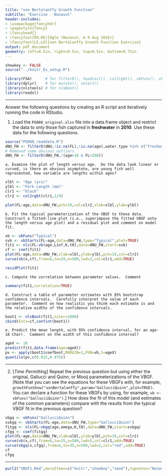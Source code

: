 ```yaml
---
title: "von Bertalanffy Growth Function"
subtitle: "Exercise - Nunavut"
header-includes:
- \usepackage{fancyhdr}
- \pagestyle{fancy}
- \fancyhead{}
- \fancyfoot[RO,RE]{Ogle (Nunavut, 6-9 Aug 2016)}
- \fancyfoot[LE,LO]{von Bertalanffy Growth Function Exercise}
output: pdf_document
geometry: left=0.5in, right=0.5in, top=0.5in, bottom=0.75in
---
```


```r
showkey <- FALSE
source("../knitr_Ex_setup.R")
```
```r
library(FSA)      # for filterD(), headtail(), col2rgbt(), vbFuns(), vbStart()
library(dplyr)    # for mutate(), select()
library(nlstools) # for nlsBoot()
library(readxl)
```

----

Answer the following questions by creating an R script and iteratively running the code in RStudio.

1. Load the `PG008_original.xlsx` file into a data.frame object and restrict the data to only those fish captured in **freshwater** in **2010**.  Use these data for the following questions.
```r
source("PG008_readdata.R")
dNU_FW <- filterD(dNU,!is.na(FL),!is.na(age),water.type %in% c("freshwater","Freshwater"),year==2010)
# Removed some obvious outliers
dNU_FW <- filterD(dNU_FW,!(age>10 & FL<200))
```

    a. Examine the plot of length versus age.  Do the data look linear or curved, is there an obvious asymptote, are young fish well represented, how variable are lengths within ages?
```r
xlbl <- "Age (yrs)"
ylbl <- "Fork Length (mm)"
clr1 <- "black"
clr2 <- col2rgbt(clr1,1/9)

plot(FL~age,data=dNU_FW,pch=19,col=clr2,xlab=xlbl,ylab=ylbl)
```

    b. Fit the typical parameterization of the VBGF to these data.  Construct a fitted-line plot (i.e., superimpose the fitted VBGF onto the length versus age plot) and a residual plot and comment on model fit.
```r
vb <- vbFuns("Typical")
svb <- vbStarts(FL~age,data=dNU_FW,type="Typical",plot=TRUE)
fit1 <- nls(FL~vb(age,Linf,K,t0),data=dNU_FW,start=svb)
cf <- coef(fit1)
plot(FL~age,data=dNU_FW,xlab=xlbl,ylab=ylbl,pch=19,col=clr2)
curve(vb(x,cf),from=6,to=29,n=500,lwd=2,col=clr1,add=TRUE)
```
```r
residPlot(fit1)
```

    c. Compute the correlation between parameter values.  Comment
```r
summary(fit1,correlation=TRUE)
```

    d. Construct a table of parameter estimates with 95% bootstrap confidence intervals.  Carefully interpret the value of each parameter.  Comment on how realistic you think each estimate is and the relative widths of the confidence intervals.
```r
boot1 <- nlsBoot(fit1,niter=1000)
cbind(Ests=cf,confint(boot1))
```

    e. Predict the mean length, with 95% confidence interval, for an age-18 Charr.  Comment on the width of this confidence interval? 
```r
ageX <- 18
predict(fit1,data.frame(age=ageX))
pv <- apply(boot1$coefboot,MARGIN=1,FUN=vb,t=ageX)
quantile(pv,c(0.025,0.975))
```

----

2. [*Time Permitting*] Repeat the previous question but using either the original, Gallucci and Quinn, or Mooij parameterizations of the VBGF.  [Note that you can see the equations for these VBGFs with, for example, `growthFunShow("vonBertalanffy",param="GallucciQuinn",plot=TRUE)`.  You can declare a function for these VBGFs by using, for example, `vb <- vbFuns("GallucciQuinn")`.]  How does the fit of this model (and estimates of the common parameters) compare with the results from the typical VBGF fit in the previous question?
```r
vbgq <- vbFuns("GallucciQuinn")
svbgq <- vbStarts(FL~age,data=dNU_FW,type="GallucciQuinn")
fitgq <- nls(FL~vbgq(age,omega,K,t0),data=dNU_FW,start=svbgq)
cfgq <- coef(fitgq)
plot(FL~age,data=dNU_FW,xlab=xlbl,ylab=ylbl,pch=19,col=clr2)
curve(vb(x,cf),from=6,to=35,n=500,lwd=5,col=clr1,add=TRUE)
curve(vbgq(x,cfgq),from=6,to=35,n=500,lwd=2,col="red",add=TRUE)
cf
cfgq
```

----

```r
purl2("VBGF1.Rmd",moreItems=c("knitr","showkey","seed"),topnotes="Nunavut 6-9-Aug-16")
```
